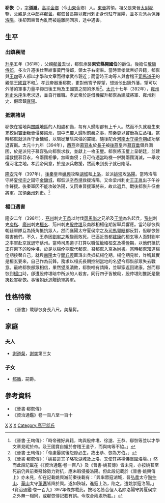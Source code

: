'''郗恢'''（{{bd|？||398年|catIdx=X}}），[[表字|字]]'''道胤'''，[[高平|高平]][[金鄉|金鄉]]（今[[山東|山東]]金鄉）人。[[東晉|東晉]]將領，祖父是東晉[[太尉|太尉]][[郗鑒|郗鑒]]，父親是北中郎將[[郗曇|郗曇]]。郗恢曾長期以雍州刺史身份駐守襄陽，並多次派兵保護[[洛陽|洛陽]]。後卻因東晉內亂而被逼離開回京，途中遇害。

== 生平 ==
=== 出鎮襄陽 ===
[[升平|升平]]五年（361年），父親[[郗曇|郗曇]]去世，郗恢承襲'''東安縣開國伯'''的爵位。後擔任[[散騎侍郎|散騎侍郎]]，多次升遷後仕至給事黃門侍郎，領太子右衞率。當時晉孝武帝好典籍，郗恢與[[王珣|王珣]]等人都以才學和文章而得孝武帝親近；而當時王珣等人與會稽王[[司馬道子|司馬道子]]的親信[[王國寶|王國寶]]不和<ref>《晉書·王珣傳》：「時帝雅好典籍，珣與殷仲堪、徐邈、王恭、郗恢等並以才學文章見昵於帝。及王國寶自媚於會稽王道子，而與珣等不協。」</ref>。孝武帝器重郗恢，更對他寄予厚望，想派他出鎮外藩，望可以外藩的軍事力量平抑日後王珣及王國寶之間的矛盾<ref>《晉書·王珣傳》：「帝慮晏駕後怨隙必生，故出恭、恢為方伯。」</ref>。[[太元_(东晋)|太元]]十七年（392年），[[雍州|雍州]][[刺史|刺史]][[朱序|朱序]]朱老求退，並自行離職。孝武帝於是借機擢升郗恢為建威將軍、雍州刺史、假節鎮[[襄陽|襄陽]]。

=== 抵禦諸胡 ===
郗恢在當地與[[關隴|關隴]]地區的人相處和諧，每有人歸附都有上千人。然而不久就發生東羌校尉[[竇衝|竇衝]]叛晉侵襲[[梁州|梁州]]，關中巴蜀人歸附[[前秦|前秦]]之事，前秦更以竇衝為左丞相。當時郗恢就派兵守金鏞城，以阻從華陰來侵的竇衝。隨後配合[[河南郡|河南]][[太守|太守]][[楊佺期|楊佺期]]成功擊退竇衝。太元十九年（394年），[[西燕|西燕]]帝[[慕容永|慕容永]]於[[長子|長子]]被[[後燕|後燕]]皇帝[[慕容垂|慕容垂]]領兵圍困，於是派兒子慕容弘向郗恢求救，並獻上一枚玉璽。郗恢將玉璽上呈朝廷，並建議救援慕容永，令兩國相爭，無暇南侵；且可待適當時機一併將兩國消滅，一舉收復河北之地。孝武帝同意，於是派兵救援，然而未到長子就已陷落。

[[隆安_(年号)|隆安]]元年（397年），[[後秦|後秦]]皇帝[[姚興|姚興]]攻略[[湖城|湖城]]和[[上洛|上洛]]，並派[[姚崇_(十六國)|姚崇]]攻[[洛陽|洛陽]]。當時洛陽守將[[夏侯宗之|夏侯宗之]]固守[[金鏞城|金鏞城]]，郗恢派[[辛恭靖|辛恭靖]]救援洛陽，又命梁州刺史[[王正胤|王正胤]]出子午谷作聲援。後秦軍因不能攻破洛陽，又因東晉援軍將來，故此退兵。戰後郗恢升征虜將軍，加領[[秦州|秦州]]刺史。<ref>《晉書·郗恢傳》：「姚萇遣其子略攻湖城及上洛，又使其將楊佛嵩圍洛陽。」然而此段記載在《《資治通鑑·卷一百八》及《晉書·姚萇傳》皆未見，亦按姚萇至死前仍與前秦殘餘勢力對抗，應未暇侵擾洛陽。但此段記載於《晉書·姚興傳上》亦未見，卻在記載姚興滅前秦後載有：「興率眾寇湖城，晉[[弘農|弘農]]太守[[陶仲山|陶仲山]]、[[華山|華山]]太守[[董邁|董邁]]皆降於興。遂如陝城，進寇上洛，陷之。遣姚崇寇洛陽。」《資治通鑑·卷一百九》397年條亦載此。按地名皆合但人名除洛陽守將夏侯宗之外無一相同，或郗恢傳記載有誤。今取合兩處所載。」</ref>

=== 楊口遇害 ===
隆安二年（398年），[[兗州_(古代)|兗州]]刺史[[王恭|王恭]]以討伐[[司馬尚之|司馬尚之]]兄弟及[[王愉|王愉]]為名起兵，[[豫州|豫州]]刺史[[庾楷|庾楷]]、[[廣州|廣州]]刺史[[桓玄|桓玄]]、荊州刺史[[殷仲堪|殷仲堪]]及南郡相楊佺期皆舉兵響應。當時郗恢與朝廷軍隊互為掎角抵抗眾人，然而襄陽太守夏侯宗之及[[司馬|司馬]][[郭毗|郭毗]]都反對，但郗恢皆殺害他們。不久，王恭因[[劉牢之|劉牢之]]叛變而敗死，已逼近首都[[建康|建康]]的桓玄等人面對劉牢之率軍赴京就退守蔡州。當時司馬道子打算以職位籠絡桓玄及楊佺期，以他們抵抗正在東下的殷仲堪，於是以楊佺期取代郗恢，召郗恢入京為[[尚書|尚書]]。當時郗恢知道楊佺期接替自己，就與[[南陽|南陽]]太守[[閭丘羨|閭丘羨]]圖謀出兵抵抗楊佺期。楊佺期見狀，詐稱其實是桓玄要來，自己作為前鋒，務求以桓氏長期控制當地的名望令郗恢部眾失去戰意。最終郗恢部眾相信，果然望風潰敗，郗恢唯有請降，並舉家返回建康。然而郗恢到[[楊口|楊口]]時，卻遭殷仲堪暗中所派的人殺害，同行四子皆被殺，殷仲堪則推託是蠻夷殺害郗恢。事後朝廷追贈鎮軍將軍。

== 性格特徵 ==
*《晉書》載郗恢身長八尺，美鬚髯。

== 家庭==
===夫人===
*[[謝道粲|謝道粲]]，[[謝奕|謝奕]]第三女

===子女===
*[[郗循|郗循]]，嗣爵。

== 參考資料 ==
*《晉書·郗恢傳》
*《資治通鑑》卷一百八至一百十
{{reflist}}

[[Category:晉朝軍事人物|X]]
[[Category:晉朝遇刺身亡者|X]]
[[Category:金鄉人|X]]
[[Category:高平郗氏|Category:高平郗氏]]